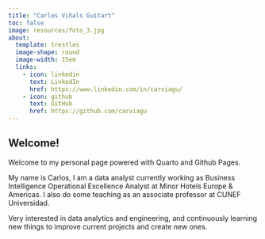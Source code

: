 ```yaml
---
title: "Carlos Viñals Guitart"
toc: false
image: resources/foto_3.jpg
about: 
  template: trestles
  image-shape: round
  image-width: 15em
  links:
    - icon: linkedin 
      text: LinkedIn
      href: https://www.linkedin.com/in/carviagu/
    - icon: github 
      text: GitHub
      href: https://github.com/carviagu
---
```


## Welcome! 

Welcome to my personal page powered with Quarto and Github Pages. 

My name is Carlos, I am a data analyst currently working as Business Intelligence Operational Excellence Analyst at Minor Hotels Europe & Americas. I also do some teaching as an associate professor at CUNEF Universidad. 

Very interested in data analytics and engineering, and continuously learning new things to improve current projects and create new ones. 

